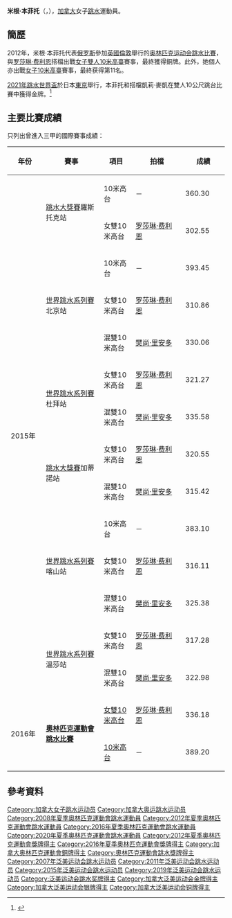 {{noteTA|G1=Aquatics
|1=zh-hans:蒙特利尔; zh-tw:蒙特婁; zh-hk:滿地可;}}
{{Infobox sportsperson
|image       = Meaghan Benfeito 2020.jpg
|caption     =
|name        = 米根·本菲托<br>Meaghan Benfeito
|english_name = Meaghan Benfeito
|nickname    =
|birth_date  = {{birth_date_and_age|1989|3|2}}<ref name="London">{{cite web|url=http://www.london2012.com/athlete/benfeito-meaghan-1102651/|title=Overview - Meaghan Benfeito|publisher=Official site of the London 2012 Olympic and Paralympic Games|deadurl=yes|archiveurl=https://archive.is/20130128062831/http://www.london2012.com/athlete/benfeito-meaghan-1102651/|archivedate=2013-01-28}}{{en}}</ref>
|birth_place = {{CAN}}[[蒙特利尔|蒙特利尔]]<ref name="London"/>
|residence   = 
|height      = {{height|m=1.55}}<ref name="London"/>
|weight      = {{weight|kg=50}}<ref name="London"/>
|retired     =
|country       = {{CAN}}
|sport         = [[跳水|跳水]]
|event         = 10米高台
|rank          =
|club          =
|collegeteam   =
|partner       = 
|formerpartner =
|coach         =
|medaltemplates= <!-- see [[Template:MedalRelatedTemplates|Template:MedalRelatedTemplates]] -->
{{MedalSport | 女子[[跳水|跳水]]}}
{{MedalCountry | {{CAN}}}}
{{MedalCompetition|[[奧林匹克運動會|奧林匹克運動會]]}}
{{MedalBronze| [[2012年夏季奧林匹克運動會|2012年 倫敦]] | [[2012年夏季奧林匹克運動會跳水比賽－女子雙人10米高臺|雙人10米跳台]]}}
{{MedalBronze| [[2016年夏季奧林匹克運動會|2016年 里约热内卢]] | [[2016年夏季奧林匹克運動會跳水女子雙人10米高台比賽|雙人10米高台]]}}
{{MedalBronze| [[2016年夏季奧林匹克運動會|2016年 里约热内卢]] | [[2016年夏季奧林匹克運動會跳水女子10米高台比賽|10米跳台]]}}
{{MedalCompetition|[[世界游泳锦标赛|世界游泳锦标赛]]}}
{{MedalBronze| [[2007年世界游泳錦標賽|2007年 墨爾本]]|[[2007年世界游泳锦标赛跳水比赛|雙人10米跳台]]}}
{{MedalSilver| [[2013年世界游泳錦標賽|2013年 巴塞隆那]]|[[2013年世界游泳錦標賽跳水比賽|雙人10米跳台]]}}
{{MedalCompetition|[[跳水世界盃|跳水世界盃]]}}
{{MedalBronze| [[2010年跳水世界盃|2010年 常州]] | 雙人10米跳台}}
{{MedalSilver| [[2012年跳水世界盃|2012年 倫敦]] | 雙人10米跳台}}
{{MedalBronze| [[2014年跳水世界盃|2014年 上海]] | 雙人10米跳台}}
}}
'''米根·本菲托'''（{{lang-en|'''Meaghan Benfeito'''}}，{{bd|1989年|3月2日|catIdx=Benfeito}}），[[加拿大|加拿大]]女子[[跳水|跳水]]運動員。

==簡歷==
2012年，米根·本菲托代表[[2012年夏季奥林匹克运动会俄罗斯代表团|俄罗斯]]參加[[英國|英國]][[倫敦|倫敦]]舉行的[[2012年夏季奥林匹克运动会|奥林匹克运动会]][[2012年夏季奧林匹克運動會跳水比賽|跳水比賽]]，與[[罗莎琳·费利恩|罗莎琳·费利恩]]搭檔出戰[[2012年夏季奧林匹克運動會跳水女子雙人10米高臺比賽|女子雙人10米高臺]]賽事，最終獲得銅牌。此外，她個人亦出戰[[2012年夏季奧林匹克運動會跳水比賽－女子10米高臺|女子10米高臺]]賽事，最終获得第11名。

[[2021年跳水世界盃|2021年跳水世界盃]]於日本[[東京|東京]]舉行，本菲托和搭檔凱莉·麥凱在雙人10公尺跳台比賽中獲得金牌。<ref>{{cite news |url=https://www.kosmo.com.my/2021/05/02/harapan-tze-liang-ke-olimpik-berkecai/ |title=Harapan Tze Liang ke Olimpik berkecai|date=2021-05-02 |work=Kosmo! }}</ref>

==主要比賽成績==
只列出曾進入三甲的國際賽事成績：
{| class=wikitable style="text-align:center; font-size:small;" 
!width="80"|年份
!width="180"|賽事
!width="80"|項目
!width="150"|拍檔
!colspan="2" width="100"|成績
|-
!rowspan="14"|2015年
|rowspan="2"|[[2015年國際泳聯跳水大獎賽|跳水大獎賽]]羅斯托克站
|10米高台
|－
|360.30
|bgcolor="gold"|'''冠軍'''
|-
|女雙10米高台
|[[罗莎琳·费利恩|罗莎琳·费利恩]]
|302.55
|bgcolor="gold"|'''冠軍'''
|-
|rowspan="3"|[[2015年世界跳水系列賽|世界跳水系列賽]]北京站
|10米高台
|－
|393.45
|bgcolor="#b8860b"|季軍
|-
|女雙10米高台
|[[罗莎琳·费利恩|罗莎琳·费利恩]]
|310.86
|bgcolor="#b8860b"|季軍
|-
|混雙10米高台
|[[樊尚·里安多|樊尚·里安多]]
|330.06
|bgcolor="silver"|亞軍
|-
|rowspan="2"|[[2015年世界跳水系列賽|世界跳水系列賽]]杜拜站
|女雙10米高台
|[[罗莎琳·费利恩|罗莎琳·费利恩]]
|321.27
|bgcolor="silver"|亞軍
|-
|混雙10米高台
|[[樊尚·里安多|樊尚·里安多]]
|335.58
|bgcolor="silver"|亞軍
|-
|rowspan="2"|[[2015年國際泳聯跳水大獎賽|跳水大獎賽]]加蒂諾站
|女雙10米高台
|[[罗莎琳·费利恩|罗莎琳·费利恩]]
|320.55
|bgcolor="silver"|亞軍
|-
|混雙10米高台
|[[樊尚·里安多|樊尚·里安多]]
|315.42
|bgcolor="gold"|'''冠軍'''
|-
|rowspan="3"|[[2015年世界跳水系列賽|世界跳水系列賽]]喀山站
|10米高台
|－
|383.10
|bgcolor="gold"|'''冠軍'''
|-
|女雙10米高台
|[[罗莎琳·费利恩|罗莎琳·费利恩]]
|316.11
|bgcolor="silver"|亞軍
|-
|混雙10米高台
|[[樊尚·里安多|樊尚·里安多]]
|325.38
|bgcolor="silver"|亞軍
|-
|rowspan="2"|[[2015年世界跳水系列賽|世界跳水系列賽]]溫莎站
|女雙10米高台
|[[罗莎琳·费利恩|罗莎琳·费利恩]]
|317.28
|bgcolor="#b8860b"|季軍
|-
|混雙10米高台
|[[樊尚·里安多|樊尚·里安多]]
|322.98
|bgcolor="silver"|亞軍
|-
!rowspan="2"|2016年
|rowspan="2"|'''[[2016年夏季奧林匹克運動會跳水比賽|奧林匹克運動會跳水比賽]]'''
|[[2016年夏季奧林匹克運動會跳水女子雙人10米高台比賽|女雙10米高台]]
|[[罗莎琳·费利恩|罗莎琳·费利恩]]
|336.18
|bgcolor="#b8860b"|銅牌
|-
|[[2016年夏季奧林匹克運動會跳水女子10米高台比賽|10米高台]]
|－
|389.20
|bgcolor="#b8860b"|銅牌
|}

== 參考資料 ==
{{Reflist}}

{{泛美运动会跳水比赛女子10米跳台冠军}}
{{泛美运动会跳水比赛女子双人10米跳台冠军}}

{{Authority control}}
{{DEFAULTSORT:Benfeito Meaghan}}
[[Category:加拿大女子跳水运动员|Category:加拿大女子跳水运动员]]
[[Category:加拿大奥运跳水运动员|Category:加拿大奥运跳水运动员]]
[[Category:2008年夏季奧林匹克運動會跳水運動員|Category:2008年夏季奧林匹克運動會跳水運動員]]
[[Category:2012年夏季奧林匹克運動會跳水運動員|Category:2012年夏季奧林匹克運動會跳水運動員]]
[[Category:2016年夏季奧林匹克運動會跳水運動員|Category:2016年夏季奧林匹克運動會跳水運動員]]
[[Category:2020年夏季奧林匹克運動會跳水運動員|Category:2020年夏季奧林匹克運動會跳水運動員]]
[[Category:2012年夏季奧林匹克運動會獎牌得主|Category:2012年夏季奧林匹克運動會獎牌得主]]
[[Category:2016年夏季奧林匹克運動會獎牌得主|Category:2016年夏季奧林匹克運動會獎牌得主]]
[[Category:加拿大奥林匹克運動會銅牌得主|Category:加拿大奥林匹克運動會銅牌得主]]
[[Category:奧林匹克運動會跳水獎牌得主|Category:奧林匹克運動會跳水獎牌得主]]
[[Category:2007年泛美运动会跳水运动员|Category:2007年泛美运动会跳水运动员]]
[[Category:2011年泛美运动会跳水运动员|Category:2011年泛美运动会跳水运动员]]
[[Category:2015年泛美运动会跳水运动员|Category:2015年泛美运动会跳水运动员]]
[[Category:2019年泛美运动会跳水运动员|Category:2019年泛美运动会跳水运动员]]
[[Category:泛美运动会跳水奖牌得主|Category:泛美运动会跳水奖牌得主]]
[[Category:加拿大泛美运动会金牌得主|Category:加拿大泛美运动会金牌得主]]
[[Category:加拿大泛美运动会银牌得主|Category:加拿大泛美运动会银牌得主]]
[[Category:加拿大泛美运动会铜牌得主|Category:加拿大泛美运动会铜牌得主]]